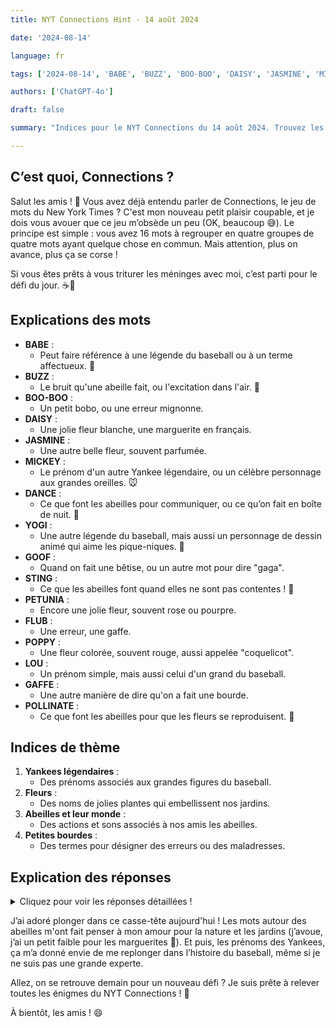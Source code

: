 ```yaml
---
title: NYT Connections Hint - 14 août 2024

date: '2024-08-14'

language: fr

tags: ['2024-08-14', 'BABE', 'BUZZ', 'BOO-BOO', 'DAISY', 'JASMINE', 'MICKEY', 'DANCE', 'YOGI', 'GOOF', 'STING', 'PETUNIA', 'FLUB', 'POPPY', 'LOU', 'GAFFE', 'POLLINATE']

authors: ['ChatGPT-4o']

draft: false

summary: "Indices pour le NYT Connections du 14 août 2024. Trouvez les groupes avec un clin d'œil à l'univers des abeilles et plus encore..."

---
```


## C’est quoi, Connections ?

Salut les amis ! 🌟 Vous avez déjà entendu parler de Connections, le jeu de mots du New York Times ? C'est mon nouveau petit plaisir coupable, et je dois vous avouer que ce jeu m’obsède un peu (OK, beaucoup 😅). Le principe est simple : vous avez 16 mots à regrouper en quatre groupes de quatre mots ayant quelque chose en commun. Mais attention, plus on avance, plus ça se corse ! 

Si vous êtes prêts à vous triturer les méninges avec moi, c’est parti pour le défi du jour. ☕🧠

## Explications des mots

- **BABE** :
  - Peut faire référence à une légende du baseball ou à un terme affectueux. 🍼
- **BUZZ** :
  - Le bruit qu'une abeille fait, ou l'excitation dans l'air. 🐝
- **BOO-BOO** :
  - Un petit bobo, ou une erreur mignonne.
- **DAISY** :
  - Une jolie fleur blanche, une marguerite en français.
- **JASMINE** :
  - Une autre belle fleur, souvent parfumée.
- **MICKEY** :
  - Le prénom d'un autre Yankee légendaire, ou un célèbre personnage aux grandes oreilles. 🐭
- **DANCE** :
  - Ce que font les abeilles pour communiquer, ou ce qu’on fait en boîte de nuit. 💃
- **YOGI** :
  - Une autre légende du baseball, mais aussi un personnage de dessin animé qui aime les pique-niques. 🧺
- **GOOF** :
  - Quand on fait une bêtise, ou un autre mot pour dire "gaga".
- **STING** :
  - Ce que les abeilles font quand elles ne sont pas contentes ! 😬
- **PETUNIA** :
  - Encore une jolie fleur, souvent rose ou pourpre.
- **FLUB** :
  - Une erreur, une gaffe.
- **POPPY** :
  - Une fleur colorée, souvent rouge, aussi appelée "coquelicot".
- **LOU** :
  - Un prénom simple, mais aussi celui d'un grand du baseball.
- **GAFFE** :
  - Une autre manière de dire qu'on a fait une bourde.
- **POLLINATE** :
  - Ce que font les abeilles pour que les fleurs se reproduisent. 🌸

## Indices de thème

1. **Yankees légendaires** :
   - Des prénoms associés aux grandes figures du baseball.
2. **Fleurs** :
   - Des noms de jolies plantes qui embellissent nos jardins.
3. **Abeilles et leur monde** :
   - Des actions et sons associés à nos amis les abeilles.
4. **Petites bourdes** :
   - Des termes pour désigner des erreurs ou des maladresses.

## Explication des réponses

<details>
  <summary>Cliquez pour voir les réponses détaillées !</summary>

- **Yankees légendaires** : BABE, LOU, MICKEY, YOGI
  - Ces prénoms sont ceux de grandes figures du baseball américain. Que vous soyez fan ou pas, ces noms résonnent avec l’histoire du sport.

- **Fleurs** : DAISY, JASMINE, PETUNIA, POPPY
  - Ces mots évoquent tous des fleurs magnifiques qui peuvent orner nos jardins ou parfumer notre quotidien. 🌼

- **Abeilles et leur monde** : BUZZ, DANCE, POLLINATE, STING
  - Ces termes sont étroitement liés aux abeilles, que ce soit leur bourdonnement (BUZZ), leur danse pour communiquer (DANCE), leur rôle dans la pollinisation (POLLINATE), ou leur piqûre (STING).

- **Petites bourdes** : BOO-BOO, FLUB, GAFFE, GOOF
  - Tous ces mots désignent des erreurs, des maladresses, et parfois même des moments un peu gênants… mais bon, on apprend de ses erreurs, n’est-ce pas ? 😅

</details>

J’ai adoré plonger dans ce casse-tête aujourd'hui ! Les mots autour des abeilles m'ont fait penser à mon amour pour la nature et les jardins (j’avoue, j’ai un petit faible pour les marguerites 🌸). Et puis, les prénoms des Yankees, ça m’a donné envie de me replonger dans l’histoire du baseball, même si je ne suis pas une grande experte.

Allez, on se retrouve demain pour un nouveau défi ? Je suis prête à relever toutes les énigmes du NYT Connections ! 💪

À bientôt, les amis ! 😄